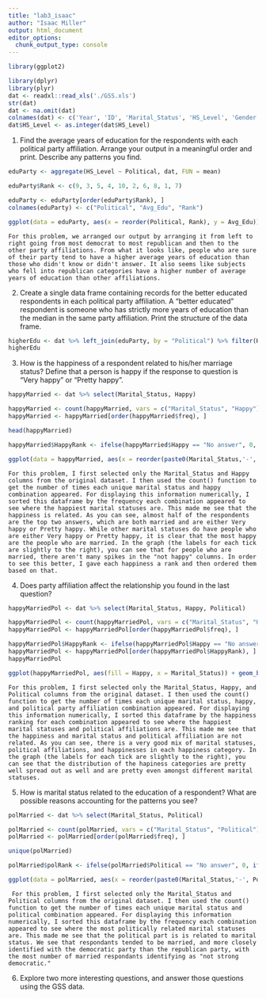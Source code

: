 ```yaml
---
title: "lab3_isaac"
author: "Isaac Miller"
output: html_document
editor_options: 
  chunk_output_type: console
---
```


```r
library(ggplot2)

library(dplyr)
library(plyr)
dat <- readxl::read_xls('./GSS.xls')
str(dat)
dat <- na.omit(dat)
colnames(dat) <- c('Year', 'ID', 'Marital_Status', 'HS_Level', 'Gender', 'Political', 'Happy', 'Ballot_Used')
dat$HS_Level <- as.integer(dat$HS_Level)
```

1. Find the average years of education for the respondents with each political party affiliation. Arrange your output in a meaningful order and print. Describe any patterns you find.

```r
eduParty <- aggregate(HS_Level ~ Political, dat, FUN = mean)

eduParty$Rank <- c(9, 3, 5, 4, 10, 2, 6, 8, 1, 7)

eduParty <- eduParty[order(eduParty$Rank), ]
colnames(eduParty) <- c("Political", "Avg_Edu", "Rank")

ggplot(data = eduParty, aes(x = reorder(Political, Rank), y = Avg_Edu)) + geom_bar(stat = "identity") + xlab('Political Party Affiliation') + ylab('Average Number of Years of Education') + labs(title = "Average Years of Education by Political Party") + theme(axis.text.x = element_text(angle = 90))

```

    For this problem, we arranged our output by arranging it from left to right going from most democrat to most republican and then to the other party affiliations. From what it looks like, people who are sure of their party tend to have a higher average years of education than those who didn't know or didn't answer. It also seems like subjects who fell into republican categories have a higher number of average years of education than other affiliations.

2. Create a single data frame containing records for the better educated respondents in each political party affiliation. A “better educated” respondent is someone who has strictly more years of education than the median in the same party affiliation. Print the structure of the data frame.

```r
higherEdu <- dat %>% left_join(eduParty, by = "Political") %>% filter(HS_Level > Avg_Edu)
higherEdu
```

3. How is the happiness of a respondent related to his/her marriage status? Define that a person is happy if the response to question is “Very happy” or “Pretty happy”.

```r
happyMarried <- dat %>% select(Marital_Status, Happy)

happyMarried <- count(happyMarried, vars = c("Marital_Status", "Happy"))
happyMarried <- happyMarried[order(happyMarried$freq), ]

head(happyMarried)

happyMarried$HappyRank <- ifelse(happyMarried$Happy == "No answer", 0, ifelse(happyMarried$Happy == "Not applicable", 1, ifelse(happyMarried$Happy == "Don't know", 2, ifelse(happyMarried$Happy == "Not too happy", 3, ifelse(happyMarried$Happy == "Pretty happy", 4, 5)))))

ggplot(data = happyMarried, aes(x = reorder(paste0(Marital_Status,'-', Happy), HappyRank), y = freq)) + geom_bar(stat = "identity") + xlab('Marital Status-Happiness') + ylab('Number of Answers') + labs(title = "Happiness Level Based off of Marital Status") + theme(axis.text.x = element_text(angle = 90))
```

    For this problem, I first selected only the Marital_Status and Happy columns from the original dataset. I then used the count() function to get the number of times each unique marital status and happy combination appeared. For displaying this information numerically, I sorted this dataframe by the frequency each combination appeared to see where the happiest marital statuses are. This made me see that the happiness is related. As you can see, almost half of the respondents are the top two answers, which are both married and are either Very happy or Pretty happy. While other marital statuses do have people who are either Very happy or Pretty happy, it is clear that the most happy are the people who are married. In the graph (the labels for each tick are slightly to the right), you can see that for people who are married, there aren't many spikes in the "not happy" columns. In order to see this better, I gave each happiness a rank and then ordered them based on that.

4. Does party affiliation affect the relationship you found in the last question?

```r
happyMarriedPol <- dat %>% select(Marital_Status, Happy, Political)

happyMarriedPol <- count(happyMarriedPol, vars = c("Marital_Status", "Happy", "Political"))
happyMarriedPol <- happyMarriedPol[order(happyMarriedPol$freq), ]

happyMarriedPol$HappyRank <- ifelse(happyMarriedPol$Happy == "No answer", 0, ifelse(happyMarriedPol$Happy == "Not applicable", 1, ifelse(happyMarriedPol$Happy == "Don't know", 2, ifelse(happyMarriedPol$Happy == "Not too happy", 3, ifelse(happyMarriedPol$Happy == "Pretty happy", 4, 5)))))
happyMarriedPol <- happyMarriedPol[order(happyMarriedPol$HappyRank), ]
happyMarriedPol

ggplot(happyMarriedPol, aes(fill = Happy, x = Marital_Status)) + geom_bar(position = 'fill') + facet_wrap('Political') + theme(axis.text.x = element_text(angle = 90))
```

    For this problem, I first selected only the Marital_Status, Happy, and Political columns from the original dataset. I then used the count() function to get the number of times each unique marital status, happy, and political party affiliation combination appeared. For displaying this information numerically, I sorted this dataframe by the happiness ranking for each combination appeared to see where the happiest marital statuses and political affiliations are. This made me see that the happiness and marital status and political affiliation are not related. As you can see, there is a very good mix of marital statuses, political affiliations, and happinesses in each happiness category. In the graph (the labels for each tick are slightly to the right), you can see that the distribution of the hapiness categories are pretty well spread out as well and are pretty even amongst different marital statuses.
    
5. How is marital status related to the education of a respondent? What are possible reasons accounting for the patterns you see?
```r
polMarried <- dat %>% select(Marital_Status, Political)

polMarried <- count(polMarried, vars = c("Marital_Status", "Political"))
polMarried <- polMarried[order(polMarried$freq), ]

unique(polMarried)

polMarried$polRank <- ifelse(polMarried$Political == "No answer", 0, ifelse(polMarried$Political == "Strong democrat", 1, ifelse(polMarried$Political == "Not str democrat", 2, ifelse(polMarried$Political == "Ind,near dem", 3, ifelse(polMarried$Political == "Independent", 4, ifelse(polMarried$Political == "Ind,near rep", 5, ifelse(polMarried$Political == "Not str republican", 6, ifelse(polMarried$Political == "Strong republican", 7, 8))))))))

ggplot(data = polMarried, aes(x = reorder(paste0(Marital_Status,'-', Political), polRank), y = freq)) + geom_bar(stat = "identity") + xlab('Marital Status-Political Party') + ylab('Number of Answers') + labs(title = "Political party Based off of Marital Status") + theme(axis.text.x = element_text(angle = 90))
```
     
     For this problem, I first selected only the Marital_Status and Political columns from the original dataset. I then used the count() function to get the number of times each unique marital status and political combination appeared. For displaying this information numerically, I sorted this dataframe by the frequency each combination appeared to see where the most politically related marital statuses are. This made me see that the political part is is related to marital status. We see that respondants tended to be married, and more closely identified with the democratic party than the republican party, with the most number of married respondants identifying as "not strong democratic."

6. Explore two more interesting questions, and answer those questions using the GSS data.  
    
    
    
    
    
    
    









